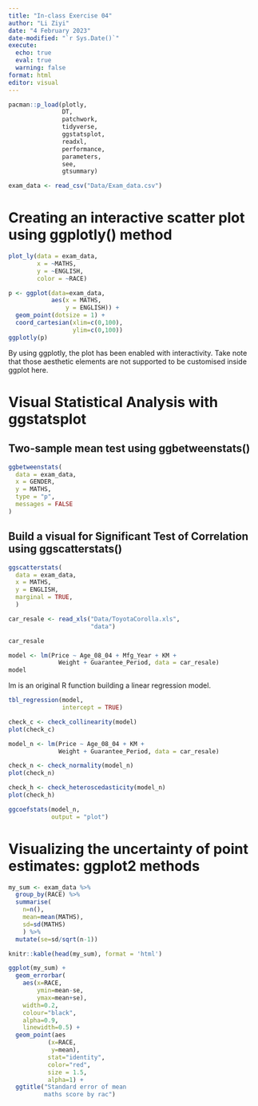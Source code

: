 ```yaml
---
title: "In-class Exercise 04"
author: "Li Ziyi"
date: "4 February 2023"
date-modified: "`r Sys.Date()`"
execute:
  echo: true
  eval: true
  warning: false
format: html
editor: visual
---
```


```r
pacman::p_load(plotly,
               DT, 
               patchwork,
               tidyverse,
               ggstatsplot,
               readxl,
               performance,
               parameters,
               see,
               gtsummary)
```

```r
exam_data <- read_csv("Data/Exam_data.csv")
```

# Creating an interactive scatter plot using ggplotly() method
```r
plot_ly(data = exam_data,
        x = ~MATHS,
        y = ~ENGLISH,
        color = ~RACE)
```

```r
p <- ggplot(data=exam_data, 
            aes(x = MATHS,
                y = ENGLISH)) +
  geom_point(dotsize = 1) +
  coord_cartesian(xlim=c(0,100),
                  ylim=c(0,100))
ggplotly(p)
```

By using ggplotly, the plot has been enabled with interactivity. Take note that those aesthetic elements are not supported to be customised inside ggplot here.

# Visual Statistical Analysis with ggstatsplot
## Two-sample mean test using ggbetweenstats()
```r
ggbetweenstats(
  data = exam_data,
  x = GENDER, 
  y = MATHS,
  type = "p",
  messages = FALSE
)
```

## Build a visual for Significant Test of Correlation using ggscatterstats()
```r
ggscatterstats(
  data = exam_data,
  x = MATHS,
  y = ENGLISH,
  marginal = TRUE,
  )
```


```r
car_resale <- read_xls("Data/ToyotaCorolla.xls",
                       "data")

car_resale
```

```r
model <- lm(Price ~ Age_08_04 + Mfg_Year + KM + 
              Weight + Guarantee_Period, data = car_resale)
model

```
lm is an original R function building a linear regression model.

```r
tbl_regression(model,
               intercept = TRUE)
```

```r
check_c <- check_collinearity(model)
plot(check_c)
```

```r
model_n <- lm(Price ~ Age_08_04 + KM + 
              Weight + Guarantee_Period, data = car_resale)
```

```r
check_n <- check_normality(model_n)
plot(check_n)
```

```r
check_h <- check_heteroscedasticity(model_n)
plot(check_h)
```

```r
ggcoefstats(model_n, 
            output = "plot")
```

# Visualizing the uncertainty of point estimates: ggplot2 methods
```r
my_sum <- exam_data %>%
  group_by(RACE) %>%
  summarise(
    n=n(),
    mean=mean(MATHS),
    sd=sd(MATHS)
    ) %>%
  mutate(se=sd/sqrt(n-1))
```

```r
knitr::kable(head(my_sum), format = 'html')
```

```r
ggplot(my_sum) +
  geom_errorbar(
    aes(x=RACE, 
        ymin=mean-se, 
        ymax=mean+se), 
    width=0.2, 
    colour="black", 
    alpha=0.9, 
    linewidth=0.5) +
  geom_point(aes
           (x=RACE, 
            y=mean), 
           stat="identity", 
           color="red",
           size = 1.5,
           alpha=1) +
  ggtitle("Standard error of mean 
          maths score by rac")
```
